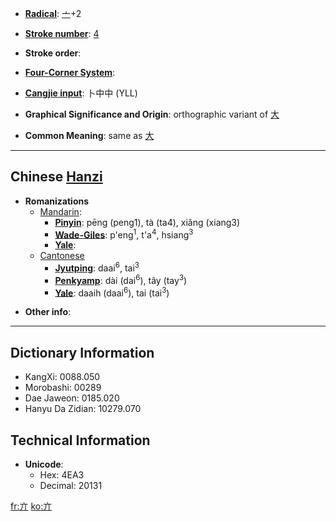 * '''[[Wiktionary:Chinese radical index|Radical]]''': [[Wiktionary:Chinese radical index 亠|亠]]+2

* '''[[Wiktionary:Chinese total strokes index|Stroke number]]''': [[Wiktionary:Chinese total strokes index 4|4]]

* '''Stroke order''': 

* '''[[Wiktionary:Chinese four corner index|Four-Corner System]]''': 

* '''[[Wiktionary:Chinese Cangjie index|Cangjie input]]''': 卜中中 (YLL)

* '''Graphical Significance and Origin''': orthographic variant of [[大]]

* '''Common Meaning''': same as [[大]]

----

== Chinese [[Hanzi]] ==

* '''Romanizations'''
** [[Mandarin]]:
*** '''[[Pinyin]]''': pēng (peng1), tà (ta4), xiǎng (xiang3)
*** '''[[Wade-Giles]]''': p'eng<sup>1</sup>, t'a<sup>4</sup>, hsiang<sup>3</sup>
*** '''[[Yale]]''': 
**[[Cantonese]]
***'''[[Jyutping]]''': daai<sup>6</sup>, tai<sup>3</sup>
***'''[[Penkyamp]]''': dài (dai<sup>6</sup>), tây (tay<sup>3</sup>)
***'''[[Yale]]''': daaih (daai<sup>6</sup>), tai (tai<sup>3</sup>)

* '''Other info''': 

----

== Dictionary Information ==

* KangXi: 0088.050
* Morobashi: 00289
* Dae Jaweon: 0185.020
* Hanyu Da Zidian: 10279.070

== Technical Information ==

* '''Unicode''':
** Hex: 4EA3
** Decimal: 20131

[[fr:亣]]
[[ko:亣]]
